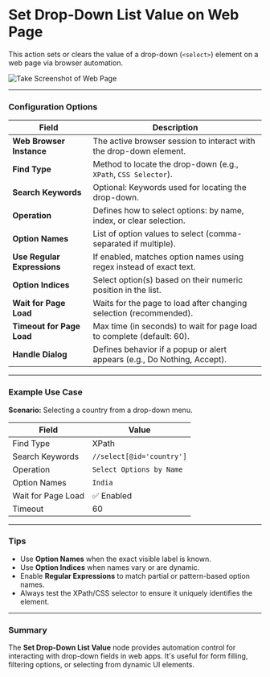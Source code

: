 # Set Drop-Down List Value on Web Page

This action sets or clears the value of a drop-down (`<select>`) element on a web page via browser automation.

![Take Screenshot of Web Page](../../../assets/browser-automation/set-drop-down-list-value-on-web-page1.png)  

---

### Configuration Options

| Field                  | Description                                                                 |
|------------------------|-----------------------------------------------------------------------------|
| **Web Browser Instance** | The active browser session to interact with the drop-down element.        |
| **Find Type**            | Method to locate the drop-down (e.g., `XPath`, `CSS Selector`).           |
| **Search Keywords**      | Optional: Keywords used for locating the drop-down.                        |
| **Operation**            | Defines how to select options: by name, index, or clear selection.         |
| **Option Names**         | List of option values to select (comma-separated if multiple).            |
| **Use Regular Expressions** | If enabled, matches option names using regex instead of exact text.    |
| **Option Indices**       | Select option(s) based on their numeric position in the list.             |
| **Wait for Page Load**   | Waits for the page to load after changing selection (recommended).        |
| **Timeout for Page Load**| Max time (in seconds) to wait for page load to complete (default: 60).    |
| **Handle Dialog**        | Defines behavior if a popup or alert appears (e.g., Do Nothing, Accept).  |

---

### Example Use Case

**Scenario:** Selecting a country from a drop-down menu.

| Field             | Value                          |
|-------------------|--------------------------------|
| Find Type         | XPath                          |
| Search Keywords   | `//select[@id='country']`      |
| Operation         | `Select Options by Name`       |
| Option Names      | `India`                        |
| Wait for Page Load| ✅ Enabled                     |
| Timeout           | 60                             |

---

### Tips

- Use **Option Names** when the exact visible label is known.
- Use **Option Indices** when names vary or are dynamic.
- Enable **Regular Expressions** to match partial or pattern-based option names.
- Always test the XPath/CSS selector to ensure it uniquely identifies the element.

---

### Summary

The **Set Drop-Down List Value** node provides automation control for interacting with drop-down fields in web apps. It's useful for form filling, filtering options, or selecting from dynamic UI elements.

